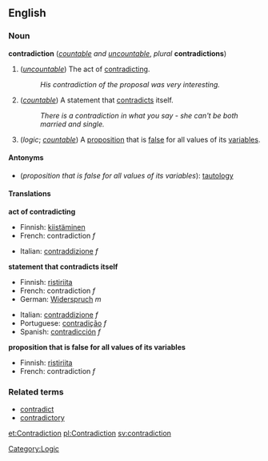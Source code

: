 ==English==
===Noun===
'''contradiction''' (''[[countable]] and [[uncountable]]'', ''plural'' '''contradictions''')

#(''[[uncountable]]'') The act of [[contradict]]ing.
#:''His contradiction of the proposal was very interesting.''
#(''[[countable]]'') A statement that [[contradict]]s itself.
#:''There is a contradiction in what you say - she can't be both married and single.''
#(''logic''; ''[[countable]]'') A [[proposition]] that is [[false]] for all values of its [[variable]]s.
[[Category:Logic]]

====Antonyms====

*(''proposition that is false for all values of its variables''): [[tautology]]

====Translations====

'''act of contradicting'''
{{top}}
*Finnish: [[kiistäminen]]
*French: contradiction ''f''
{{mid}}
*Italian: [[contraddizione]] ''f''
{{bottom}}

'''statement that contradicts itself'''
{{top}}
*Finnish: [[ristiriita]]
*French: contradiction ''f''
*German: [[Widerspruch]] ''m''
{{mid}}
*Italian: [[contraddizione]] ''f''
*Portuguese: [[contradição]] ''f''
*Spanish: [[contradicción]] ''f''
{{bottom}}

'''proposition that is false for all values of its variables'''
{{top}}
*Finnish: [[ristiriita]] 
*French: contradiction ''f''
{{mid}}
{{bottom}}

===Related terms===
*[[contradict]]
*[[contradictory]]

[[et:Contradiction]]
[[pl:Contradiction]]
[[sv:contradiction]]